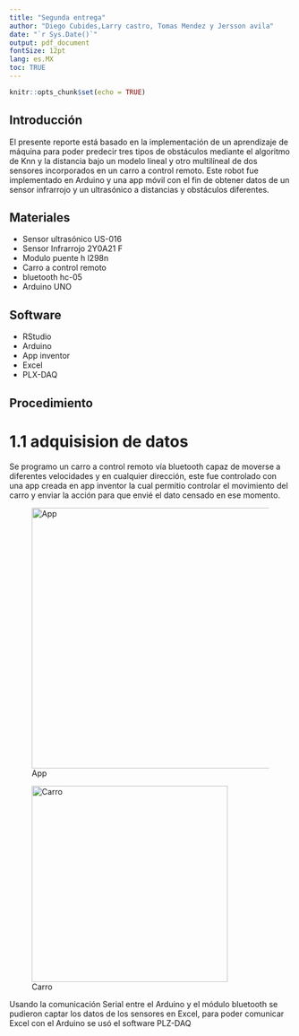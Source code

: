 ```yaml
---
title: "Segunda entrega"
author: "Diego Cubides,Larry castro, Tomas Mendez y Jersson avila"
date: "`r Sys.Date()`"
output: pdf_document
fontSize: 12pt
lang: es.MX
toc: TRUE
---
```


```r
knitr::opts_chunk$set(echo = TRUE)
```

## Introducción

El presente reporte está basado en la implementación de un aprendizaje de máquina para poder predecir tres tipos de obstáculos mediante el algoritmo de Knn y la distancia bajo un modelo lineal y otro multilíneal de dos sensores incorporados en un carro a control remoto. Este robot fue implementado en Arduino y una app móvil con el fin de obtener datos de un sensor infrarrojo y un ultrasónico a distancias y obstáculos diferentes.

## Materiales

-   Sensor ultrasónico US-016
-   Sensor Infrarrojo 2Y0A21 F
-   Modulo puente h l298n
-   Carro a control remoto
-   bluetooth hc-05
-   Arduino UNO

## Software

-   RStudio
-   Arduino
-   App inventor
-   Excel
-   PLX-DAQ

## Procedimiento

# 1.1 adquisision de datos

Se programo un carro a control remoto vía bluetooth capaz de moverse a diferentes velocidades y en cualquier dirección, este fue controlado con una app creada en app inventor la cual permitio controlar el movimiento del carro y enviar la acción para que envié el dato censado en ese momento.

![App](app.png){width="465"}

![Carro](carro.png){withd="1%" width="350"}

Usando la comunicación Serial entre el Arduino y el módulo bluetooth se pudieron captar los datos de los sensores en Excel, para poder comunicar Excel con el Arduino se usó el software PLZ-DAQ

